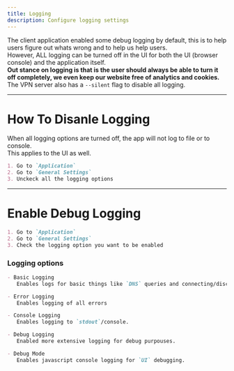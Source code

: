 ```yaml
---
title: Logging
description: Configure logging settings
---
```

The client application enabled some debug logging by default, this is to help users figure out whats wrong and to help us help users.<br/>
However, ALL logging can be turned off in the UI for both the UI (browser console) and the application itself.<br/>
**Out stance on logging is that is the user should always be able to turn it off completely, we even keep our website free of analytics and cookies.**<br/>
The VPN server also has a `--silent` flag to disable all logging.

---

# How To Disanle Logging

When all logging options are turned off, the app will not log to file or to console.<br/>
This applies to the UI as well.

```md
1. Go to `Application`
2. Go to `General Settings`
3. Unckeck all the logging options
```

---

# Enable Debug Logging

```md
1. Go to `Application`
2. Go to `General Settings`
3. Check the logging option you want to be enabled
```

### Logging options

```md
- Basic Logging
   Enables logs for basic things like `DNS` queries and connecting/disconnecting

- Error Logging
   Enables logging of all errors

- Console Logging
   Enables logging to `stdout`/console.

- Debug Logging
   Enabled more extensive logging for debug purpouses.

- Debug Mode
   Enables javascript console logging for `UI` debugging.
```
